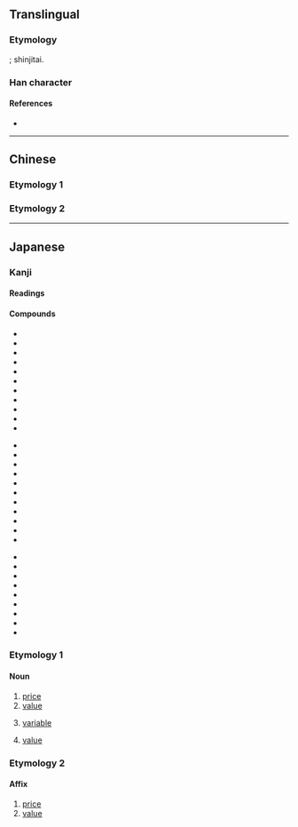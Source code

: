 {{also|價}}
{{character info}}
==Translingual==
{{Han simplified forms|價|価|价}}

===Etymology===
{{Han simp|價|f=貝|t=&nbsp;}}; shinjitai.

===Han character===
{{Han char|rn=9|rad=人|as=06|sn=8|four=21260|canj=OMLW|ids=⿰亻覀}}

====References====
* {{Han ref|kx=0102.291|dkj=00628|dj=0218.110|hdz=10146.010|uh=4FA1|ud=20385}}

----

==Chinese==

===Etymology 1===
{{zh-see|價|v}}

===Etymology 2===
{{zh-see|似|v}}

----

==Japanese==
{{ja-kanji forms|価|價}}

===Kanji===
{{ja-kanji|grade=5|rs=人06|kyu=價}}

====Readings====
{{ja-readings
|goon=け
|kanon=か
|kun=あたい-
}}

====Compounds====
{{top3}}
* {{ja-r|評%価|ひょう%か}}
* {{ja-r|価%格|か%かく}}
* {{ja-r|対%価|たい%か}}
* {{ja-r|高%価|こう%か}}
* {{ja-r|原%価|げん%か}}
* {{ja-r|代%価|だい%か}}
* {{ja-r|物%価|ぶっ%か}}
* {{ja-r|安%価|あん%か}}
* {{ja-r|減%価|げん%か}}
* {{ja-r|廉%価|れん%か}}
* {{ja-r|減%価%償%却|げん%か%しょう%きゃく}}
{{mid3}}
* {{ja-r|評%価%勘%定|ひょう%か%かん%じょう}}
* {{ja-r|等%価|とう%か}}
* {{ja-r|紙%価|し%か}}
* {{ja-r|年%金%終%価%率|ねん%きん%しゅう%か%りつ}}
* {{ja-r|真%価|しん%か}}
* {{ja-r|原%価%管%理|げん%か%かん%り}}
* {{ja-r|減%価%償%却%費|げん%か%しょう%きゃく%ひ}}
* {{ja-r|評%価%性%引%当%金|ひょう%か%せい%ひき%あて%きん}}
* {{ja-r|行%為%無%価%値%論|こう%い%む%か%ち%ろん}}
* {{ja-r|結%果%無%価%値%論|けっ%か%む%か%ち%ろん}}
* {{ja-r|複%利%終%価%率|ふく%り%しゅう%か%りつ}}
{{mid3}}
* {{ja-r|薬%価|やっ%か}}
* {{ja-r|現%価|げん%か}}
* {{ja-r|増%価|ぞう%か}}
* {{ja-r|地%価|ち%か}}
* {{ja-r|予%価|よ%か}}
* {{ja-r|複%利%年%金%現%価%率|ふく%り%ねん%きん%げん%か%りつ}}
* {{ja-r|複%利%現%価%率|ふく%り%げん%か%りつ}}
* {{ja-r|米%価|べい%か}}
* {{ja-r|無%価%値|む%か%ち}}
{{bottom}}

===Etymology 1===
{{ja-kanjitab|yomi=k|あたい}}

====Noun====
{{ja-noun|あたい}}

# [[price]]
# [[value]]
# {{lb|ja|computers|sort=あたい}} [[variable]]
# {{lb|ja|mathematics|sort=あたい}} [[value]]

===Etymology 2===
{{ja-kanjitab|か|yomi=o}}

====Affix====
{{ja-pos|affix|か}}

# [[price]]
# [[value]]